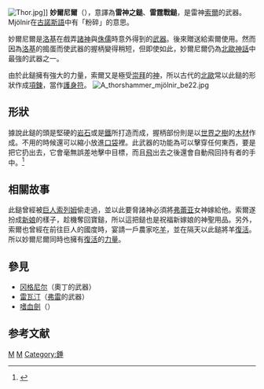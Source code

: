 {{redirect|雷神之锤}}
[[File:Thor.jpg|thumb]]]]
'''妙爾尼爾'''（{{lang|de|Mjölnir}}），意譯為'''雷神之鎚'''、'''雷霆戰鎚'''，是雷神[[索爾|索爾]]的武器。Mjölnir在[[古諾斯語|古諾斯語]]中有「粉碎」的意思。

妙爾尼爾是[[洛基|洛基]]在戲弄[[諸神|諸神]]與[[侏儒_(北歐神話)|侏儒]]時意外得到的[[武器|武器]]。後來贈送給索爾使用。然而因為[[洛基|洛基]]的搗蛋而使武器的握柄變得稍短，但即使如此，妙爾尼爾仍為[[北歐神話|北歐神話]]中最強的武器之一。

由於此鎚擁有強大的力量，索爾又是極受[[崇拜|崇拜]]的[[神|神]]，所以古代的[[北歐|北歐]]常以此鎚的形狀作成[[項鍊|項鍊]]，當作[[護身符|護身符]]。
[[File:A_thorshammer_mjölnir_be22.jpg|thumb]]

==形狀==
據說此鎚的頭是堅硬的[[岩石|岩石]]或是[[鐵|鐵]]所打造而成，握柄部份則是以[[世界之樹|世界之樹]]的[[木材|木材]]作成。不用的時候還可以縮小放進[[口袋|口袋]]裡。此武器的功能為可以擊穿任何東西，要是把它扔出去，它會毫無誤差地擊中目標，而且[[飛|飛]]出去之後還會自動飛回持有者的手中。<ref name="聖">{{cite book | language = zh-tw | author =佐藤俊之 | coauthors = | title = 《聖劍傳說》 | url =  | date = 2005年4月29日 | location =  | publisher = 奇幻基地| id =  | isbn = 9867576721| pages = 22~27 }}</ref>

==相關故事==
此鎚曾經被[[巨人|巨人]][[索列姆|索列姆]]偷走過，並以此要脅諸神必須將[[弗蕾亚|弗蕾亚]]女神嫁給他。索爾遂扮成[[新娘|新娘]]的樣子，趁機奪回寶鎚，所以這把鎚也是祝福新嫁娘的神聖用品。另外，索爾也曾經在前往巨人的國度時，宴請一戶農家吃[[羊|羊]]，並在隔天以此鎚將羊[[復活|復活]]。所以妙爾尼爾同時也擁有[[復活|復活]]的[[力量|力量]]。{{r|聖}}

==參見==
*[[冈格尼尔|冈格尼尔]]（奧丁的武器）
*[[雷瓦汀|雷瓦汀]]（[[弗雷|弗雷]]的武器）
*[[嗜血劍|嗜血劍]]（{{en-link|Blutgang|Blutgang}}）

==参考文献==
{{reflist}}

{{北歐神話}}

{{北歐神話小作品}}

[[Category:北歐神器|M]]
[[Category:传说兵器|M]]
[[Category:錘|Category:錘]]